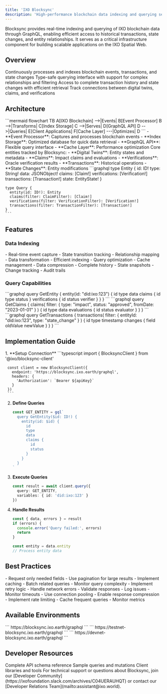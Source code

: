```yaml
---
title: 'IXO Blocksync'
description: 'High-performance blockchain data indexing and querying service'
---
```


<Tip>
Blocksync provides real-time indexing and querying of IXO blockchain data through GraphQL, enabling efficient access to historical transactions, state changes, and entity relationships. It serves as a critical infrastructure component for building scalable applications on the IXO Spatial Web.
</Tip>

## Overview

<CardGroup>
  <Card title="Real-time Indexing" icon="bolt">
    Continuously processes and indexes blockchain events, transactions, and state changes
  </Card>
  
  <Card title="GraphQL API" icon="code">
    Type-safe querying interface with support for complex relationships and filtering
  </Card>
  
  <Card title="Historical Data" icon="clock">
    Access to complete transaction history and state changes with efficient retrieval
  </Card>
  
  <Card title="Entity Relationships" icon="diagram-project">
    Track connections between digital twins, claims, and verifications
  </Card>
</CardGroup>

## Architecture

<AccordionGroup>
  <Accordion title="Core Components" icon="layer-group">
    ```mermaid
    flowchart TB
      A[IXO Blockchain] -->|Events| B[Event Processor]
      B -->|Transforms| C[Index Storage]
      C -->|Serves| D[GraphQL API]
      D -->|Queries| E[Client Applications]
      F[Cache Layer] ---|Optimizes| D
    ```
    - **Event Processor**: Captures and processes blockchain events
    - **Index Storage**: Optimized database for quick data retrieval
    - **GraphQL API**: Flexible query interface
    - **Cache Layer**: Performance optimization
  </Accordion>

  <Accordion title="Data Model" icon="database">
    Core entities tracked by Blocksync:
    - **Digital Twins**: Entity states and metadata
    - **Claims**: Impact claims and evaluations
    - **Verifications**: Oracle verification results
    - **Transactions**: Historical operations
    - **State Changes**: Entity modifications
  </Accordion>

  <Accordion title="Query Layer" icon="magnifying-glass">
    ```graphql
    type Entity {
      id: ID!
      type: String!
      data: JSONObject!
      claims: [Claim!]
      verifications: [Verification!]
      transactions: [Transaction!]
      state: EntityState!
    }

    type Query {
      entity(id: ID!): Entity
      claims(filter: ClaimFilter): [Claim!]
      verifications(filter: VerificationFilter): [Verification!]
      transactions(filter: TransactionFilter): [Transaction!]
    }
    ```
  </Accordion>
</AccordionGroup>

## Features

### Data Indexing

<CardGroup>
  <Card title="Event Processing" icon="bolt">
    - Real-time event capture
    - State transition tracking
    - Relationship mapping
    - Data transformation
  </Card>

  <Card title="Storage Optimization" icon="database">
    - Efficient indexing
    - Query optimization
    - Cache management
    - Data compression
  </Card>

  <Card title="Historical Data" icon="clock">
    - Complete history
    - State snapshots
    - Change tracking
    - Audit trails
  </Card>
</CardGroup>

### Query Capabilities

<AccordionGroup>
  <Accordion title="Entity Queries" icon="cube">
    ```graphql
    query GetEntity {
      entity(id: "did:ixo:123") {
        id
        type
        data
        claims {
          id
          type
          status
        }
        verifications {
          id
          status
          verifier
        }
      }
    }
    ```
  </Accordion>

  <Accordion title="Filtered Queries" icon="filter">
    ```graphql
    query GetClaims {
      claims(
        filter: {
          type: "impact",
          status: "approved",
          fromDate: "2023-01-01"
        }
      ) {
        id
        type
        data
        evaluations {
          id
          status
          evaluator
        }
      }
    }
    ```
  </Accordion>

  <Accordion title="Transaction History" icon="clock-rotate-left">
    ```graphql
    query GetTransactions {
      transactions(
        filter: {
          entityId: "did:ixo:123",
          type: "state_change"
        }
      ) {
        id
        type
        timestamp
        changes {
          field
          oldValue
          newValue
        }
      }
    }
    ```
  </Accordion>
</AccordionGroup>

## Implementation Guide

<Steps>
  1. **Setup Connection**
     ```typescript
     import { BlocksyncClient } from '@ixo/blocksync-client'

     const client = new BlocksyncClient({
       endpoint: 'https://blocksync.ixo.earth/graphql',
       headers: {
         'Authorization': `Bearer ${apiKey}`
       }
     })
     ```

  2. **Define Queries**
     ```typescript
     const GET_ENTITY = gql`
       query GetEntity($id: ID!) {
         entity(id: $id) {
           id
           type
           data
           claims {
             id
             status
           }
         }
       }
     `
     ```

  3. **Execute Queries**
     ```typescript
     const result = await client.query({
       query: GET_ENTITY,
       variables: { id: 'did:ixo:123' }
     })
     ```

  4. **Handle Results**
     ```typescript
     const { data, errors } = result
     if (errors) {
       console.error('Query failed:', errors)
       return
     }
     
     const entity = data.entity
     // Process entity data
     ```
</Steps>

## Best Practices

<AccordionGroup>
  <Accordion title="Query Optimization" icon="bolt">
    - Request only needed fields
    - Use pagination for large results
    - Implement caching
    - Batch related queries
    - Monitor query complexity
  </Accordion>

  <Accordion title="Error Handling" icon="triangle-exclamation">
    - Implement retry logic
    - Handle network errors
    - Validate responses
    - Log issues
    - Monitor timeouts
  </Accordion>

  <Accordion title="Performance" icon="gauge">
    - Use connection pooling
    - Enable response compression
    - Implement rate limiting
    - Cache frequent queries
    - Monitor metrics
  </Accordion>
</AccordionGroup>

## Available Environments

<CardGroup>
  <Card title="Production" icon="server">
    ```
    https://blocksync.ixo.earth/graphql
    ```
  </Card>
  
  <Card title="Testnet" icon="vial">
    ```
    https://testnet-blocksync.ixo.earth/graphql
    ```
  </Card>
  
  <Card title="Development" icon="code">
    ```
    https://devnet-blocksync.ixo.earth/graphql
    ```
  </Card>
</CardGroup>

## Developer Resources

<CardGroup>
  <Card title="GraphQL Schema" icon="code" href="/api-docs/blocksync-api/schema">
    Complete API schema reference
  </Card>
  <Card title="Query Examples" icon="lightbulb" href="/api-docs/blocksync-api/examples">
    Sample queries and mutations
  </Card>
  <Card title="Client SDK" icon="box" href="/spatial-web-stack/sdks/ixo-multiclient-sdk">
    Client libraries and tools
  </Card>
</CardGroup>

<Tip>
  For technical support or questions about Blocksync, join our [Developer Community](https://ixofoundation.slack.com/archives/C04UERAUHQT) or contact our [Developer Relations Team](mailto:assistant@ixo.world).
</Tip>